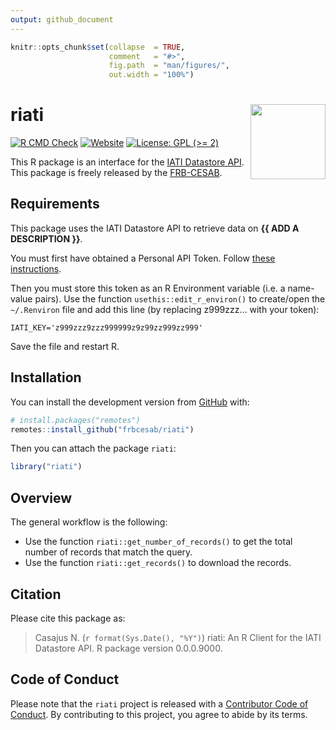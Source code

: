 ```yaml
---
output: github_document
---
```


<!-- README.md is generated from README.Rmd. Please edit that file -->


```r
knitr::opts_chunk$set(collapse  = TRUE,
                      comment   = "#>",
                      fig.path  = "man/figures/",
                      out.width = "100%")
```



riati <img src="man/figures/package-sticker.png" align="right" style="float:right; height:120px;"/>
=========================================================

<!-- badges: start -->
[![R CMD Check](https://github.com/frbcesab/riati/actions/workflows/R-CMD-check.yaml/badge.svg)](https://github.com/frbcesab/riati/actions/workflows/R-CMD-check.yaml)
[![Website](https://github.com/frbcesab/riati/actions/workflows/pkgdown.yaml/badge.svg)](https://github.com/frbcesab/riati/actions/workflows/pkgdown.yaml)
[![License: GPL (>= 2)](https://img.shields.io/badge/License-GPL%20%28%3E%3D%202%29-blue.svg)](https://choosealicense.com/licenses/gpl-2.0/)
<!-- badges: end -->


This R package is an interface for the [IATI Datastore API](https://iatistandard.org/en/iati-tools-and-resources/iati-datastore/).
This package is freely released by the 
[FRB-CESAB](https://www.fondationbiodiversite.fr/en/about-the-foundation/le-cesab/).


## Requirements

This package uses the IATI Datastore API to retrieve data on **{{ ADD A DESCRIPTION }}**.

You must first have obtained a Personal API Token. Follow [these instructions](https://iatistandard.org/en/iati-tools-and-resources/api-gateway/).

Then you must store this token as an R Environment variable (i.e. a name-value pairs).
Use the function `usethis::edit_r_environ()` to create/open the `~/.Renviron` file and add 
this line (by replacing z999zzz... with your token):

```
IATI_KEY='z999zzz9zzz999999z9z99zz999zz999'
```

Save the file and restart R.



## Installation

You can install the development version from [GitHub](https://github.com/) with:

```r
# install.packages("remotes")
remotes::install_github("frbcesab/riati")
```

Then you can attach the package `riati`:

```r
library("riati")
```



## Overview

The general workflow is the following:

- Use the function `riati::get_number_of_records()` to get the total number of records
that match the query.
- Use the function `riati::get_records()` to download the records.



## Citation

Please cite this package as: 

> Casajus N. (`r format(Sys.Date(), "%Y")`) riati: An R Client for the IATI Datastore API. R package version 0.0.0.9000.



## Code of Conduct

Please note that the `riati` project is released with a 
[Contributor Code of Conduct](https://contributor-covenant.org/version/2/0/CODE_OF_CONDUCT.html). 
By contributing to this project, you agree to abide by its terms.
